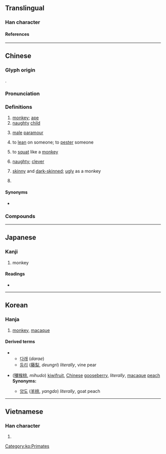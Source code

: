 {{character info/new}}
==Translingual==
{{stroke order|type=animate}}

===Han character===
{{Han char|rn=94|rad=犬|as=09|sn=12|four=47234|canj=KHONK|ids=⿰犭侯}}

====References====
{{Han ref|kx=0715.170|dkj=20553|dj=1127.120|hdz=21358.110|uh=7334}}

----

==Chinese==
{{zh-forms}}

===Glyph origin===
{{Han etym}}
{{Han compound|犭|侯|ls=psc|c1=s|c2=p}}.

===Pronunciation===
{{zh-pron
|m=hóu,er=y
|c=hau4
|h=pfs=hèu
|md=gàu/hèu
|mn=qz:hiô/xm,zz:hô͘/kâu
|mn_note=hiô/hô͘ - literary; kâu - vernacular
|mn-t=gao5
|w=3hheu
|mc=y
|oc=y
|cat=n,v,a,pn
}}

===Definitions===
{{zh-hanzi}}

# [[monkey]]; [[ape]]
# [[naughty]] [[child]]
# {{lb|zh|Min Nan}} [[male]] [[paramour]]
# {{lb|zh|dialectal}} to [[lean]] on someone; to [[pester]] someone
# {{lb|zh|dialectal}} to [[squat]] like a [[monkey]]
# {{lb|zh|dialectal}} [[naughty]]; [[clever]]
# {{lb|zh|Min Nan}} [[skinny]] and [[dark-skinned]]; [[ugly]] as a monkey
# {{surname|lang=zh}}

====Synonyms====
* {{sense|monkey}}
{{zh-dial|猴子}}

===Compounds===
{{zh-der|猴子|猴兒|猴棗|猴頭菇|猴急|猴筋兒|猴年馬月|猴皮筋|猴拳|猴兒精|猴頭菌|猴戲|獼猴|紅毛猴|獼猴桃|殺雞儆猴|殺雞嚇猴|獅虎豹鱉猴狗象鹿|吼猴|恆河猴|殺雞給猴看|反眼猴|弄鬼弔猴|尖嘴猴腮|小猴子|夜猴|卷尾猴|木猴而冠|沐猴而冠|猿猴|猴兒崽子|皮猴戲|猴子屁股|猿猴取月|棘猴|猴頭|猴類|指猴|沐猴冠冕|瘦皮猴|獮猴|猴猻|猴子扮戲|猴崽子|狐猴|潑猴|眼鏡猴|沐猴|殺雞駭猴|海底猴兒|猴子似的|沐猴衣冠|棉猴兒|猴孫王|懶猴|絹猴|調猴兒|衣冠沐猴|非洲綠猴|金絲猴|羊毛猴|長尾猴|貓猴|耍猴兒}}

{{zh-cat|Primates}}

----

==Japanese==

===Kanji===
{{ja-kanji|grade=|rs=犬09}}

# monkey

====Readings====
* {{ja-readings|kanon=こう|goon=ぐ|on=ご|kun=さる-}}

----

==Korean==

===Hanja===
{{ko-hanja|hangeul=후|eumhun=}}

# [[monkey]], [[macaque]]

====Derived terms====
{{der-top}}
** [[다래]] (''darae'')
** [[등리]] ([[藤梨]], ''deungri'') ''literally'', vine pear
{{der-mid}}
* {{l|ko|미후도}} ([[獼猴桃]], ''mihudo'') [[kiwifruit]], [[Chinese]] [[gooseberry]], ''literally'', [[macaque]] [[peach]] <br> '''Synonyms:'''
** [[양도]] ([[羊桃]], ''yangdo'') ''literally'', goat peach
{{der-bottom}}

[[Category:ko:Primates]]

----

==Vietnamese==

===Han character===
{{vi-hantu|[[hầu]]|rs=犬09}}

# {{defn|lang=vi|sort=犬09}}
